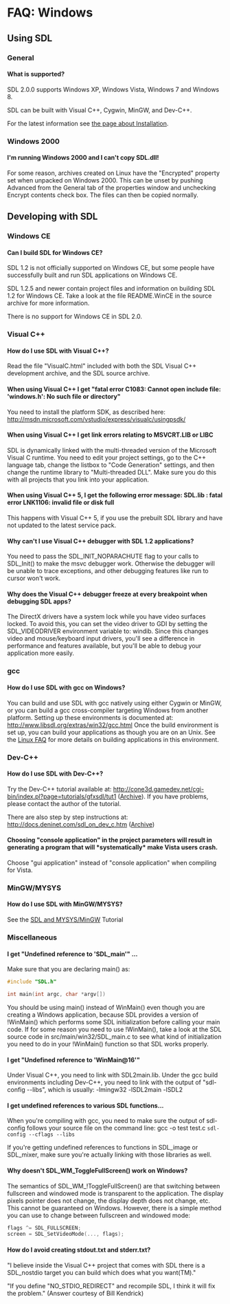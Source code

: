 
= FAQ: Windows =


== Using SDL ==
=== General ===
==== What is supported? ====
SDL 2.0.0 supports Windows XP, Windows Vista, Windows 7 and Windows 8.

SDL can be built with Visual C++, Cygwin, MinGW, and Dev-C++.

For the latest information see <!-- http://hg.libsdl.org/SDL/file/default/docs/README-platforms.md --> [[Installation|the page about Installation]].


=== Windows 2000 ===
==== I'm running Windows 2000 and I can't copy SDL.dll! ====
For some reason, archives created on Linux have the "Encrypted" property set when unpacked on Windows 2000. This can be unset by pushing Advanced from the General tab of the properties window and unchecking Encrypt contents check box. The files can then be copied normally.


== Developing with SDL ==
=== Windows CE ===
==== Can I build SDL for Windows CE? ====
SDL 1.2 is not officially supported on Windows CE, but some people have successfully built and run SDL applications on Windows CE.

SDL 1.2.5 and newer contain project files and information on building SDL 1.2 for Windows CE. Take a look at the file README.WinCE in the source archive for more information.

There is no support for Windows CE in SDL 2.0.

=== Visual C++ ===
==== How do I use SDL with Visual C++? ====
Read the file "VisualC.html" included with both the SDL Visual C++ development archive, and the SDL source archive.

==== When using Visual C++ I get "fatal error C1083: Cannot open include file: 'windows.h': No such file or directory" ====
You need to install the platform SDK, as described here:
http://msdn.microsoft.com/vstudio/express/visualc/usingpsdk/

==== When using Visual C++ I get link errors relating to MSVCRT.LIB or LIBC ====
SDL is dynamically linked with the multi-threaded version of the Microsoft Visual C runtime. You need to edit your project settings, go to the C++ language tab, change the listbox to "Code Generation" settings, and then change the runtime library to "Multi-threaded DLL". Make sure you do this with all projects that you link into your application.

==== When using Visual C++ 5, I get the following error message: SDL.lib : fatal error LNK1106: invalid file or disk full ====
This happens with Visual C++ 5, if you use the prebuilt SDL library and have not updated to the latest service pack.

==== Why can't I use Visual C++ debugger with SDL 1.2 applications? ====
You need to pass the SDL_INIT_NOPARACHUTE flag to your calls to SDL_Init() to make the msvc debugger work. Otherwise the debugger will be unable to trace exceptions, and other debugging features like run to cursor won't work.

==== Why does the Visual C++ debugger freeze at every breakpoint when debugging SDL apps? ====
The DirectX drivers have a system lock while you have video surfaces locked. To avoid this, you can set the video driver to GDI by setting the SDL_VIDEODRIVER environment variable to: windib.
Since this changes video and mouse/keyboard input drivers, you'll see a difference in performance and features available, but you'll be able to debug your application more easily.


=== gcc ===
==== How do I use SDL with gcc on Windows? ====
You can build and use SDL with gcc natively using either Cygwin or MinGW, or you can build a gcc cross-compiler targeting Windows from another platform.
Setting up these environments is documented at: http://www.libsdl.org/extras/win32/gcc.html
Once the build environment is set up, you can build your applications as though you are on an Unix. See the [[FAQLinux|Linux FAQ]] for more details on building applications in this environment.


=== Dev-C++ ===
==== How do I use SDL with Dev-C++? ====
Try the Dev-C++ tutorial available at: http://cone3d.gamedev.net/cgi-bin/index.pl?page=tutorials/gfxsdl/tut1 ([https://web.archive.org/web/20110813073708/http://cone3d.gamedev.net/cgi-bin/index.pl?page=tutorials/gfxsdl/tut1 Archive]).
If you have problems, please contact the author of the tutorial.

There are also step by step instructions at: http://docs.deninet.com/sdl_on_dev_c.htm ([https://web.archive.org/web/20080510080708/http://docs.deninet.com/sdl_on_dev_c.htm Archive])

==== Choosing "console application" in the project parameters will result in generating a program that will *systematically* make Vista users crash. ====
Choose "gui application" instead of "console application" when compiling for Vista.


=== MinGW/MYSYS ===
==== How do I use SDL with MinGW/MYSYS? ====
See the [[SDL1.2Tutorials#Setup|SDL and MYSYS/MinGW]] Tutorial

=== Miscellaneous ===
==== I get "Undefined reference to 'SDL_main'" ... ====
Make sure that you are declaring main() as:

<syntaxhighlight lang='c++'>
#include "SDL.h"

int main(int argc, char *argv[])
</syntaxhighlight>

You should be using main() instead of WinMain() even though you are creating a Windows application, because SDL provides a version of !WinMain() which performs some SDL initialization before calling your main code. If for some reason you need to use !WinMain(), take a look at the SDL source code in src/main/win32/SDL_main.c to see what kind of initialization you need to do in your !WinMain() function so that SDL works properly.

==== I get "Undefined reference to 'WinMain@16'" ====
Under Visual C++, you need to link with SDL2main.lib. Under the gcc build environments including Dev-C++, you need to link with the output of "sdl-config --libs", which is usually: -lmingw32 -lSDL2main -lSDL2

==== I get undefined references to various SDL functions... ====
When you're compiling with gcc, you need to make sure the output of sdl-config follows your source file on the command line:
gcc -o test test.c <code>sdl-config --cflags --libs</code>

If you're getting undefined references to functions in SDL_image or SDL_mixer, make sure you're actually linking with those libraries as well.

==== Why doesn't SDL_WM_ToggleFullScreen() work on Windows? ====
The semantics of SDL_WM_!ToggleFullScreen() are that switching between fullscreen and windowed mode is transparent to the application. The display pixels pointer does not change, the display depth does not change, etc. This cannot be guaranteed on Windows. However, there is a simple method you can use to change between fullscreen and windowed mode:
<syntaxhighlight lang='c++'>
flags ^= SDL_FULLSCREEN;
screen = SDL_SetVideoMode(..., flags);
</syntaxhighlight>

==== How do I avoid creating stdout.txt and stderr.txt? ====
<!-- #Seen here: -->
<!-- #http://www.libsdl.org/pipermail/sdl/2002-November/050275.html -->
"I believe inside the Visual C++ project that comes with SDL there is a SDL_nostdio target you can build which does what you want(TM)."

<!-- #And here: -->
<!-- #http://www.libsdl.org/pipermail/sdl/2002-November/050277.html -->
"If you define "NO_STDIO_REDIRECT" and recompile SDL, I think it will fix the problem."
(Answer courtesy of Bill Kendrick)
